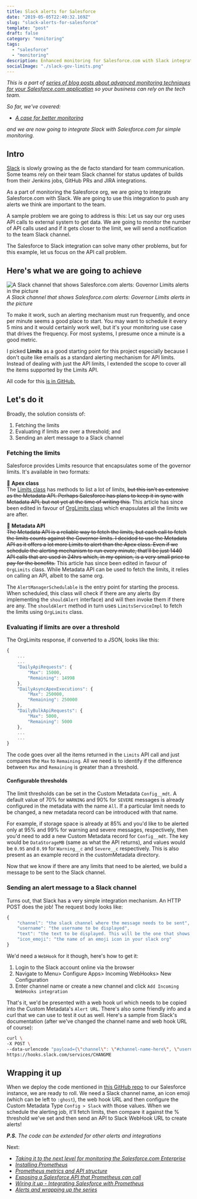 ```yaml
---
title: Slack alerts for Salesforce
date: "2019-05-05T22:40:32.169Z"
slug: "slack-alerts-for-salesforce"
template: "post"
draft: false
category: "monitoring"
tags:
  - "salesforce"
  - "monitoring"
description: Enhanced monitoring for Salesforce.com with Slack integration
socialImage: "./slack-gov-limits.png"
---
```



_This is a part of [series of blog posts about advanced monitoring techniques for your Salesforce.com application](/series-about-monitoring-your-salesforce-enterprise) so your business can rely on the tech team._

_So far, we've covered:_

- _[A case for better monitoring](/a-case-for-better-monitoring)_

_and we are now going to integrate Slack with Salesforce.com for simple monitoring._

## Intro

[Slack](https://slack.com/) is slowly growing as the de facto standard for team communication. Some teams rely on their team Slack channel for status updates of builds from their Jenkins jobs, GitHub PRs and JIRA integrations.

As a part of monitoring the Salesforce org, we are going to integrate Salesforce.com with Slack. We are going to use this integration to push any alerts we think are important to the team.

A sample problem we are going to address is this:
Let us say our org uses API calls to external system to get data. We are going to monitor the number of API calls used and if it gets closer to the limit, we will send a notification to the team Slack channel.

The Salesforce to Slack integration can solve many other problems, but for this example, let us focus on the API call problem.

## Here's what we are going to achieve

![A Slack channel that shows Salesforce.com alerts: Governor Limits alerts in the picture](./slack-gov-limits.png)
_A Slack channel that shows Salesforce.com alerts: Governor Limits alerts in the picture_

To make it work, such an alerting mechanism must run frequently, and once per minute seems a good place to start. You may want to schedule it every 5 mins and it would certainly work well, but it's your monitoring use case that drives the frequency. For most systems, I presume once a minute is a good metric.

I picked **Limits** as a good starting point for this project especially because I don't quite like emails as a standard alerting mechanism for API limits. Instead of dealing with just the API limits, I extended the scope to cover all the items supported by the Limits API.

All code for this [is in GitHub.](https://github.com/markgarg/salesforce-alerting)

## Let's do it

Broadly, the solution consists of:

1. Fetching the limits
2. Evaluating if limits are over a threshold; and
3. Sending an alert message to a Slack channel

### Fetching the limits

Salesforce provides Limits resource that encapsulates some of the governor limits. It's available in two formats:

🔶 **Apex class**  
The [Limits class](https://developer.salesforce.com/docs/atlas.en-us.apexcode.meta/apexcode/apex_methods_system_limits.htm) has methods to list a lot of limits, ~~but this isn't as extensive as the Metadata API. Perhaps Salesforce has plans to keep it in sync with Metadata API, but not yet at the time of writing this.~~ This article has since been edited in favour of [OrgLimits class](https://developer.salesforce.com/docs/atlas.en-us.apexref.meta/apexref/apex_class_System_OrgLimits.htm) which enapsulates all the limits we are after.

🔶 **Metadata API**  
~~The Metadata API is a reliable way to fetch the limits, but each call to fetch the limits counts against the Governor limits.
I decided to use the Metadata API as it offers a lot more Limits to alert than the Apex class. Even if we schedule the alerting mechanism to run every minute, that'll be just 1440 API calls that are used in 24hrs which, in my opinion, is a very small price to pay for the benefits.~~
This article has since been edited in favour of `OrgLimits` class. While Metadata API can be used to fetch the limits, it relies on calling an API, albeit to the same org.

The `AlertManagerSchedulable` is the entry point for starting the process. When scheduled, this class will check if there are any alerts (by implementing the `shouldAlert` interface) and will then invoke them if there are any. The `shouldAlert` method in turn uses `LimitsServiceImpl` to fetch the limits using `OrgLimits` class.

### Evaluating if limits are over a threshold

The OrgLimits response, if converted to a JSON, looks like this:

```js
{
    ...
    ...
    "DailyApiRequests": {
        "Max": 15000,
        "Remaining": 14998
    },
    "DailyAsyncApexExecutions": {
        "Max": 250000,
        "Remaining": 250000
    },
    "DailyBulkApiRequests": {
        "Max": 5000,
        "Remaining": 5000
    },
    ...
    ...
}
```

The code goes over all the items returned in the `Limits` API call and just compares the `Max` to `Remaining`. All we need is to identify if the difference between `Max` and `Remaining` is greater than a threshold.

#### Configurable thresholds

The limit thresholds can be set in the Custom Metadata `Config__mdt`. A default value of 70% for `WARNING` and 90% for `SEVERE` messages is already configured in the metadata with the name `All`. If a particular limit needs to be changed, a new metadata record can be introduced with that name.

For example, if storage space is already at 85% and you'd like to be alerted only at 95% and 99% for warning and severe messages, respectively, then you'd need to add a new Custom Metadata record for `Config__mdt`. The key would be `DataStorageMB` (same as what the API returns), and values would be `0.95` and `0.99` for `Warning__c` and `Severe__c` respectively. This is also present as an example record in the customMetadata directory.

Now that we know if there are any limits that need to be alerted, we build a message to be sent to the Slack channel.

### Sending an alert message to a Slack channel

Turns out, that Slack has a very simple integration mechanism. An HTTP POST does the job!
The request body looks like:

```js
{
    "channel": "the slack channel where the message needs to be sent",
    "username": "the username to be displayed",
    "text": "the text to be displayed. This will be the one that shows up on the Slack channel",
    "icon_emoji": "the name of an emoji icon in your slack org"
}
```

We'd need a `WebHook` for it though, here's how to get it:

1. Login to the Slack account online via the browser
2. Navigate to Menu> Configure Apps> Incoming WebHooks> New Configuration
3. Enter channel name or create a new channel and click `Add Incoming WebHooks integration`

That's it, we'd be presented with a web hook url which needs to be copied into the Custom Metadata's `Alert URL`. There's also some friendly info and a curl that we can use to test it out as well. Here's a sample from Slack's documentation (after we've changed the channel name and web hook URL of course):

```bash
curl \
-X POST \
--data-urlencode "payload={\"channel\": \"#channel-name-here\", \"username\": \"webhookbot\", \"text\": \"This is posted to #channel-name-here and comes from a bot named webhookbot.\", \"icon_emoji\": \":ghost:\"}" \
https://hooks.slack.com/services/CHANGME
```

## Wrapping it up

When we deploy the code mentioned in [this GitHub repo](https://github.com/markgarg/salesforce-alerting) to our Salesforce instance, we are ready to roll. We need a Slack channel name, an icon emoji (which can be left to `:ghost`), the web hook URL and then configure the Custom Metadata Type `Config > Slack` with those values. When we schedule the alerting job, it'll fetch limits, then compare it against the % threshold we've set and then send an API to Slack WebHook URL to create alerts!

_**P.S.** The code can be extended for other alerts and integrations_

Next:

- _[Taking it to the next level for monitoring the Salesforce.com Enterprise](/next-level-monitoring-for-your-salesforce-enterprise)_
- _[Installing Prometheus](/installing-prometheus-on-heroku)_
- _[Prometheus metrics and API structure](/prometheus-metrics-and-api-structure)_
- _[Exposing a Salesforce API that Prometheus can call](/creating-salesforce-api-to-invoke-from-prometheus)_
- _[Wiring it up - Integrating Salesforce with Prometheus](integrating-salesforce-with-prometheus)_
- _[Alerts and wrapping up the series](monitoring-alerts-and-wrapping-the-series)_
